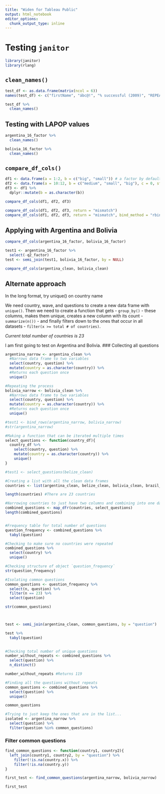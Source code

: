 ```yaml
---
title: "Widen for Tableau Public"
output: html_notebook
editor_options: 
  chunk_output_type: inline
---
```


# Testing `janitor`
```r
library(janitor)
library(rlang)
```

## `clean_names()`
```r
test_df <- as.data.frame(matrix(ncol = 6))
names(test_df) <- c("firstName", "ábc@!", "% successful (2009)", "REPEAT VALUE", "REPEAT VALUE")
```

```r
test_df %>% 
  clean_names()
```

## Testing with LAPOP values
```r
argentina_16_factor %>% 
  clean_names()

bolivia_16_factor %>% 
  clean_names()
```

## `compare_df_cols()`

```r
df1 <- data.frame(a = 1:2, b = c("big", "small")) # a factor by default
df2 <- data.frame(a = 10:12, b = c("medium", "small", "big"), c = 0, stringsAsFactors = FALSE)
df3 <- df1 %>%
  dplyr::mutate(b = as.character(b))

compare_df_cols(df1, df2, df3)

compare_df_cols(df1, df2, df3, return = "mismatch")
compare_df_cols(df1, df2, df3, return = "mismatch", bind_method = "rbind") # default is dplyr::bind_rows
```

## Applying with Argentina and Bolivia

```r
compare_df_cols(argentina_16_factor, bolivia_16_factor)
```

```r
test1 <- argentina_16_factor %>% 
  select(-q2_factor)
test <- semi_join(test1, bolivia_16_factor, by = NULL)
```

```r
compare_df_cols(argentina_clean, bolivia_clean)
```

## Alternate approach
In the long format, try unique() on country name

We need country, wave, and questions to create a new data frame with `unique()`. Then we need to create a function that gets - `group_by()` - these columns, makes them unique, creates a new column with its count - `summarize(n())` - and finally filters down to the ones that occur in all datasets - `filter(x >= total # of countries)`.

*Current total number of countries is 23*

I am first going to test on Argentina and Bolivia.
### Collecting all questions
```r
argentina_narrow <- argentina_clean %>% 
  #Narrows data frame to two variables
  select(country, question) %>% 
  mutate(country = as.character(country)) %>% 
  #Returns each question once
  unique()

#Repeating the process
bolivia_narrow <- bolivia_clean %>% 
  #Narrows data frame to two variables
  select(country, question) %>% 
  mutate(country = as.character(country)) %>% 
  #Returns each question once
  unique()

#test1 <- bind_rows(argentina_narrow, bolivia_narrow)
#str(argentina_narrow)

#Making a function that can be iterated multiple times
select_questions <- function(country_df){
  country_df %>% 
    select(country, question) %>% 
    mutate(country = as.character(country)) %>% 
    unique()
}

#test1 <- select_questions(belize_clean)

#Creating a list with all the clean data frames
countries <- list(argentina_clean, belize_clean, bolivia_clean, brazil_clean, canada_clean, chile_clean, colombia_clean, costa_clean, ecuador_clean, elsalvador_clean, guatemala_clean, guyana_clean, honduras_clean, jamaica_clean, mexico_clean, nicaragua_clean, panama_clean, paraguay_clean, peru_clean, suriname_clean, uruguay_clean, usa_clean, venezuela_clean)

length(countries) #There are 23 countries

#Narrowing countries to just have two columns and combining into one data frame
combined_questions <- map_dfr(countries, select_questions)
length(combined_questions)


#Frequency table for total number of questions
question_frequency <- combined_questions %>% 
  tabyl(question)

#Checking to make sure no countries were repeated
combined_questions %>% 
  select(country) %>% 
  unique()

#Checking structure of object `question_frequency`
str(question_frequency)

#Isolating common questions
common_questions <- question_frequency %>% 
  select(n, question) %>% 
  filter(n == 23) %>% 
  select(question)

str(common_questions)



test <- semi_join(argentina_clean, common_questions, by = "question")

test %>% 
  tabyl(question)
  
```

```r
#Checking total number of unique questions
number_without_repeats <- combined_questions %>% 
  select(question) %>% 
  n_distinct()

number_without_repeats #Returns 119

#Finding all the questions without repeats
common_questions <- combined_questions %>% 
  select(question) %>% 
  unique()

common_questions

#Trying to just keep the ones that are in the list...
isolated <- argentina_narrow %>% 
  select(question) %>% 
  filter(question %in% common_questions)
```

### Filter common questions
```r
find_common_questions <- function(country1, country2){
  left_join(country1, country2, by = "question") %>% 
    filter(!is.na(country.x)) %>% 
    filter(!is.na(country.y))
}

first_test <- find_common_questions(argentina_narrow, bolivia_narrow)

first_test
```

